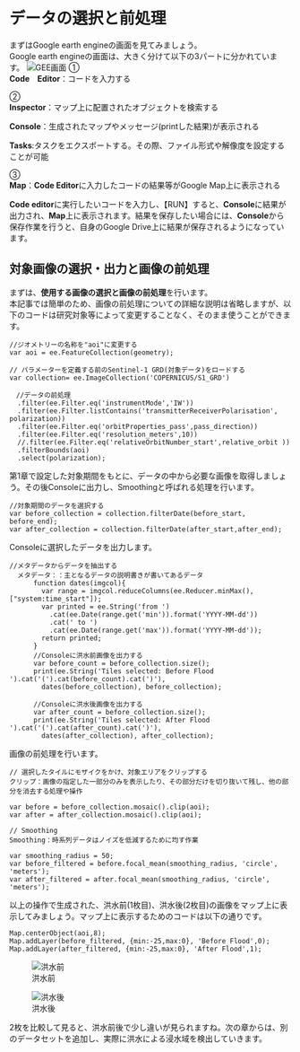 # データの選択と前処理

まずはGoogle earth engineの画面を見てみましょう。  
Google earth engineの画面は、大きく分けて以下の3パートに分かれています。
![GEE画面](images/GEE.png)
①  
<b>Code　Editor</b>：コードを入力する

②  
<b>Inspector</b>：マップ上に配置されたオブジェクトを検索する  

<b>Console</b>：生成されたマップやメッセージ(printした結果)が表示される  

<b>Tasks</b>:タスクをエクスポートする。その際、ファイル形式や解像度を設定することが可能  


③  
<b>Map</b>：<b>Code Editor</b>に入力したコードの結果等がGoogle Map上に表示される


<b>Code editor</b>に実行したいコードを入力し、【RUN】すると、<b>Console</b>に結果が出力され、<b>Map</b>上に表示されます。結果を保存したい場合には、<b>Console</b>から保存作業を行うと、自身のGoogle Drive上に結果が保存されるようになっています。  



## 対象画像の選択・出力と画像の前処理  

まずは、<b>使用する画像の選択と画像の前処理</b>を行います。  
本記事では簡単のため、画像の前処理についての詳細な説明は省略しますが、以下のコードは研究対象等によって変更することなく、そのまま使うことができます。

```
//ジオメトリーの名称を"aoi"に変更する 
var aoi = ee.FeatureCollection(geometry);    

// パラメーターを定義する前のSentinel-1 GRD(対象データ)をロードする
var collection= ee.ImageCollection('COPERNICUS/S1_GRD')

　//データの前処理
  .filter(ee.Filter.eq('instrumentMode','IW'))
  .filter(ee.Filter.listContains('transmitterReceiverPolarisation', polarization))
  .filter(ee.Filter.eq('orbitProperties_pass',pass_direction)) 
  .filter(ee.Filter.eq('resolution_meters',10))
  //.filter(ee.Filter.eq('relativeOrbitNumber_start',relative_orbit ))
  .filterBounds(aoi)
  .select(polarization);
```

第1章で設定した対象期間をもとに、データの中から必要な画像を取得しましょう。その後Consoleに出力し、Smoothingと呼ばれる処理を行います。

```
//対象期間のデータを選択する
var before_collection = collection.filterDate(before_start, before_end);
var after_collection = collection.filterDate(after_start,after_end);
```

Consoleに選択したデータを出力します。
```
//メタデータからデータを抽出する
  メタデータ：：主となるデータの説明書きが書いてあるデータ
      function dates(imgcol){
        var range = imgcol.reduceColumns(ee.Reducer.minMax(), ["system:time_start"]);
        var printed = ee.String('from ')
          .cat(ee.Date(range.get('min')).format('YYYY-MM-dd'))
          .cat(' to ')
          .cat(ee.Date(range.get('max')).format('YYYY-MM-dd'));
        return printed;
      }
      //Consoleに洪水前画像を出力する
      var before_count = before_collection.size();
      print(ee.String('Tiles selected: Before Flood ').cat('(').cat(before_count).cat(')'),
        dates(before_collection), before_collection);
      
      //Consoleに洪水後画像を出力する
      var after_count = before_collection.size();
      print(ee.String('Tiles selected: After Flood ').cat('(').cat(after_count).cat(')'),
        dates(after_collection), after_collection);
```
画像の前処理を行います。  

```
// 選択したタイルにモザイクをかけ、対象エリアをクリップする
クリップ：画像の指定した一部分のみを表示したり、その部分だけを切り抜いて残し、他の部分を消去する処理や操作

var before = before_collection.mosaic().clip(aoi);
var after = after_collection.mosaic().clip(aoi);

// Smoothing
Smoothing：時系列データはノイズを低減するために均す作業

var smoothing_radius = 50;
var before_filtered = before.focal_mean(smoothing_radius, 'circle', 'meters');
var after_filtered = after.focal_mean(smoothing_radius, 'circle', 'meters');

```  

以上の操作で生成された、洪水前(1枚目)、洪水後(2枚目)の画像をマップ上に表示してみましょう。マップ上に表示するためのコードは以下の通りです。

```
Map.centerObject(aoi,8);
Map.addLayer(before_filtered, {min:-25,max:0}, 'Before Flood',0);
Map.addLayer(after_filtered, {min:-25,max:0}, 'After Flood',1);
```

![洪水前](images/flood1.png)

  

![洪水後](images/flood2.png)

2枚を比較して見ると、洪水前後で少し違いが見られますね。次の章からは、別のデータセットを追加し、実際に洪水による浸水域を検出していきます。